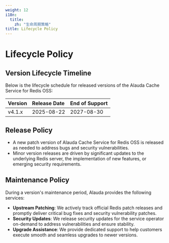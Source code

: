 ```yaml
---
weight: 12
i18n:
  title:
    zh: "生命周期策略"
title: Lifecycle Policy
---
```


# Lifecycle Policy

## Version Lifecycle Timeline

Below is the lifecycle schedule for released versions of the Alauda Cache Service for Redis OSS:

| Version | Release Date | End of Support |
|:--------|:-------------|:---------------|
| v4.1.x  | 2025-08-22   | 2027-08-30     |

## Release Policy

* A new patch version of Alauda Cache Service for Redis OSS is released as needed to address bugs and security vulnerabilities.
* Minor version releases are driven by significant updates to the underlying Redis server, the implementation of new features, or emerging security requirements.

## Maintenance Policy

During a version's maintenance period, Alauda provides the following services:

* **Upstream Patching**: We actively track official Redis patch releases and promptly deliver critical bug fixes and security vulnerability patches.
* **Security Updates**: We release security updates for the service operator on-demand to address vulnerabilities and ensure stability.
* **Upgrade Assistance**: We provide dedicated support to help customers execute smooth and seamless upgrades to newer versions.
